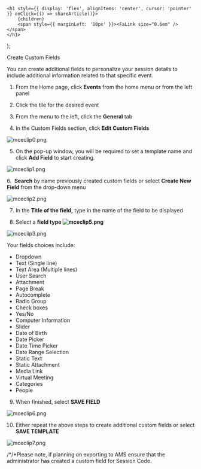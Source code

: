 

    <h1 style={{ display: 'flex', alignItems: 'center', cursor: 'pointer' }} onClick={() => shareArticle()}>
        {children} 
        <span style={{ marginLeft: '10px' }}><FaLink size="0.6em" /></span>
    </h1>
);

<ToastContainer />

<ClickableTitle>Create Custom Fields</ClickableTitle>




You can create additional fields to personalize your session details to include additional information related to that specific event. 


1. From the Home page, click **Events** from the home menu or from the left panel


2. Click the tile for the desired event


3. From the menu to the left, click the **General** tab


4. In the Custom Fields section, click **Edit Custom Fields**


![mceclip0.png](../../../resources/article-images/4413826527635-Create-Custom-Fields_1.png)


5. On the pop-up window, you will be required to set a template name and click **Add Field** to start creating. 


![mceclip1.png](../../../resources/article-images/4413826527635-Create-Custom-Fields_2.png)


6.  **Search** by name previously created custom fields or select **Create New Field** from the drop-down menu


![mceclip2.png](../../../resources/article-images/4413826527635-Create-Custom-Fields_3.png)


7. In the **Title of the field,** type in the name of the field to be displayed


8. Select a **field type ![mceclip5.png](../../../resources/article-images/4413826527635-Create-Custom-Fields_4.png)**


![mceclip3.png](../../../resources/article-images/4413826527635-Create-Custom-Fields_5.png)


Your fields choices include:


* Dropdown
* Text (Single line)
* Text Area (Multiple lines)
* User Search
* Attachment
* Page Break
* Autocomplete
* Radio Group
* Check boxes
* Yes/No
* Computer Information
* Slider
* Date of Birth
* Date Picker
* Date Time Picker
* Date Range Selection
* Static Text
* Static Attachment
* Media Link
* Virtual Meeting
* Categories
* People


9. When finished, select **SAVE FIELD**


![mceclip6.png](../../../resources/article-images/4413826527635-Create-Custom-Fields_6.png)


10. Either repeat the above steps to create additional custom fields or select **SAVE TEMPLATE**


![mceclip7.png](../../../resources/article-images/4413826527635-Create-Custom-Fields_7.png)


/*/*Please note, if planning on exporting to AMS ensure that the administrator has created a custom field for Session Code.




